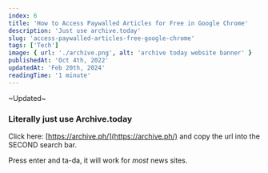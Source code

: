 ```yaml
---
index: 6
title: 'How to Access Paywalled Articles for Free in Google Chrome'
description: 'Just use archive.today'
slug: 'access-paywalled-articles-free-google-chrome'
tags: ['Tech']
image: { url: './archive.png', alt: 'archive today website banner' }
publishedAt: 'Oct 4th, 2022'
updatedAt: 'Feb 20th, 2024'
readingTime: '1 minute'
---
```


~Updated~

### Literally just use Archive.today

Click here: [https://archive.ph/](https://archive.ph/) and copy the url into the SECOND search bar.

Press enter and ta-da, it will work for _most_ news sites.
